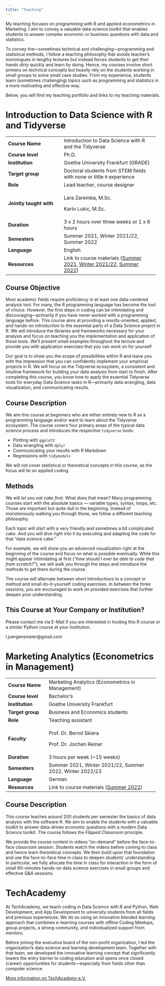 ```yaml
---
title: "Teaching"
---
```


My teaching focuses on programming with R and applied econometrics in
Marketing. I aim to convey a valuable data science toolkit that enables
students to answer complex economic or business questions with data and
statistics.

To convey the---sometimes technical and challenging---programming and
statistical methods, I follow a teaching philosophy that avoids
teacher's monologues in lengthy lectures but instead forces students to
*get their hands dirty* quickly and learn by doing. Hence, my courses
involve short primers on technical concepts but heavily rely on the
students working in small groups to solve small case studies. From my
experience, students learn (sometimes challenging) topics such as
programming and statistics in a more motivating and effective way.

Below, you will find my teaching portfolio and links to my teaching
materials.

# Introduction to Data Science with R and Tidyverse

+-------------------------+-------------------------------------------+
| **Course Name**         | Introduction to Data Science with R and   |
|                         | the Tidyverse                             |
+-------------------------+-------------------------------------------+
| **Course level**        | Ph.D.                                     |
+-------------------------+-------------------------------------------+
| **Institution**         | Goethe University Frankfurt (GRADE)       |
+-------------------------+-------------------------------------------+
| **Target group**        | Doctoral students from STEM fields with   |
|                         | none or little `R` experience             |
+-------------------------+-------------------------------------------+
| **Role**                | Lead teacher, course designer             |
+-------------------------+-------------------------------------------+
| **Jointly taught with** | Lara Zaremba, M.Sc.                       |
|                         |                                           |
|                         | Karlo Lukic, M.Sc.                        |
+-------------------------+-------------------------------------------+
| **Duration**            | 3 x 2 hours over three weeks or 1 x 6     |
|                         | hours                                     |
+-------------------------+-------------------------------------------+
| **Semesters**           | Summer 2021, Winter 2021/22, Summer 2022  |
+-------------------------+-------------------------------------------+
| **Language**            | English                                   |
+-------------------------+-------------------------------------------+
| **Resources**           | Link to course materials ([Summer         |
|                         | 2021](https://lukas-ju                    |
|                         | e.github.io/intro-tidyverse/ "Introductio |
|                         | n to Data Science with R and Tidyverse"), |
|                         | [Winter                                   |
|                         | 2021/22](https://lukas-jue.git            |
|                         | hub.io/intro-tidyverse-2022/ "Introductio |
|                         | n to Data Science with R and Tidyverse"), |
|                         | [Summer                                   |
|                         | 2022](https://lukas-jue                   |
|                         | .github.io/intro-tidyverse-2022-summer/)) |
+-------------------------+-------------------------------------------+

## Course Objective

Most academic fields require proficiency in at least one data-centered
analysis tool. For many, the R programming language has become the tool
of choice. However, the first steps in coding can be intimidating and
discouraging---primarily if you have never worked with a programming
language before. This course aims at providing a results-oriented,
applied, and hands-on introduction to the essential parts of a Data
Science project in R. We will introduce the libraries and frameworks
necessary for your analysis and focus on teaching you the implementation
and application of those tools. We'll present small examples throughout
the lecture and provide you with application exercises that you can work
on for yourself.

Our goal is to show you the scope of possibilities within R and leave
you with the impression that you can confidently implement your
empirical projects in R. We will focus on the Tidyverse ecosystem, a
consistent and intuitive framework for building your data analysis from
start to finish. After completing this course, you know how to apply the
essential Tidyverse tools for everyday Data Science tasks in
R---primarily data wrangling, data visualization, and communicating
results.

## Course Description

We aim this course at beginners who are either entirely new to R as a
programming language and/or want to learn about the Tidyverse ecosystem.
The course covers four primary areas of the typical data science process
and introduces the respective `tidyverse` tools:

-   Plotting with `ggplot2`
-   Data wrangling with `dplyr`
-   Communicating your results with R Markdown
-   Regressions with `tidymodels`

We will not cover statistical or theoretical concepts in this course, as
the focus will lie on applied coding.

## Methods

We will *let you eat cake first*. What does that mean? Many programming
courses start with the absolute basics --- variable types, syntax,
loops, etc. Those are important but quite dull in the beginning. Instead
of monotonously walking you through those, we follow a different
teaching philosophy.

Each topic will start with a very friendly and sometimes a bit
complicated *cake*. And you will dive right into it by executing and
adapting the code for that "data science cake."

For example, we will show you an advanced visualization right at the
beginning of the course and focus on what is possible eventually. While
this might appear intimidating at first (*"how should I ever be able to
code that from scratch?"*), we will walk you through the steps and
introduce the methods to get there during the course.

The course will alternate between short introductions to a concept or
method and small do-it-yourself coding exercises. In between the three
sessions, you are encouraged to work on provided exercises that further
deepen your understanding.

## This Course at Your Company or Institution?

Please contact me via E-Mail if you are interested in hosting this R
course or a similar Python course at your institution.

<span id="obf">

```{=html}
<script>document.getElementById("obf").innerHTML="<n uers=\"znvygb:y.whretrafzrvre@tznvy.pbz\" gnetrg=\"_oynax\">Fraq zr na R-Znvy</n>".replace(/[a-zA-Z]/g,function(c){return String.fromCharCode((c<="Z"?90:122)>=(c=c.charCodeAt(0)+13)?c:c-26);});document.body.appendChild(eo);</script>
```
<noscript>[moc.liamg\@reiemsnegreuj.l]{style="unicode-bidi:bidi-override;direction:rtl;"}</noscript>

</span>

# Marketing Analytics (Econometrics in Management)

+------------------+--------------------------------------------------+
| **Course Name**  | Marketing Analytics (Econometrics in Management) |
+------------------+--------------------------------------------------+
| **Course level** | Bachelor's                                       |
+------------------+--------------------------------------------------+
| **Institution**  | Goethe University Frankfurt                      |
+------------------+--------------------------------------------------+
| **Target group** | Business and Economics students                  |
+------------------+--------------------------------------------------+
| **Role**         | Teaching assistant                               |
+------------------+--------------------------------------------------+
| **Faculty**      | Prof. Dr. Bernd Skiera                           |
|                  |                                                  |
|                  | Prof. Dr. Jochen Reiner                          |
+------------------+--------------------------------------------------+
| **Duration**     | 3 hours per week (\~15 weeks)                    |
+------------------+--------------------------------------------------+
| **Semesters**    | Summer 2021, Winter 2021/22, Summer 2022, Winter |
|                  | 2022/23                                          |
+------------------+--------------------------------------------------+
| **Language**     | German                                           |
+------------------+--------------------------------------------------+
| **Resources**    | Link to course materials ([Summer                |
|                  | 2022](https://olat-ce.server.uni-frankf          |
|                  | urt.de/olat/auth/RepositoryEntry/14664237060?3)) |
+------------------+--------------------------------------------------+

## Course Description

This course teaches around 200 students per semester the basics of data
analysis with the software R. We aim to enable the students with a
valuable toolkit to answer data-driven economic questions with a modern
Data Science toolkit. The course follows the *Flipped Classroom*
principle.

We provide the course content in videos "on-demand" before the
face-to-face classroom session. Students watch the videos before coming
to class and hence learn theoretical concepts. We then build upon that
foundation and use the face-to-face time in class to deepen students'
understanding. In particular, we fully allocate the time in class for
interaction in the form of small 60-minutes hands-on data science
exercises in small groups and effective Q&A sessions.

# TechAcademy

At TechAcademy, we teach coding in Data Science with R and Python, Web
Development, and App Development to university students from all fields
and previous experiences. We do so using an innovative blended learning
approach that combines e-learning courses with offline Coding Meetups,
group projects, a strong community, and individualized support from
mentors.

Before joining the executive board of the non-profit organization, I led
the organization's data science and learning development team. Together
with that team, we developed the innovative learning concept that
significantly lowers the entry barrier to coding education and opens
once closed (career) opportunities for students---especially from fields
other than computer science.

[More information on TechAcademy e.V.](techacademy.qmd)